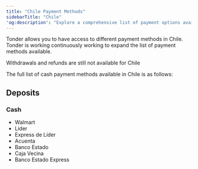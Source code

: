 ```yaml
---
title: "Chile Payment Methods"
sidebarTitle: "Chile"
'og:description': "Explore a comprehensive list of payment options available in Chile with Tonder, categorized by payment type."
---
```


Tonder allows you to have access to different payment methods in Chile. Tonder is working continuously working to expand the list of payment methods available. 

<Note>Withdrawals and refunds are still not available for Chile</Note>


The full list of cash payment methods available in Chile is as follows:

## Deposits

### Cash

 - Walmart   
 - Lider
 - Express de Líder
 - Acuenta 
 - Banco Estado
 - Caja Vecina
 - Banco Estado Express 

